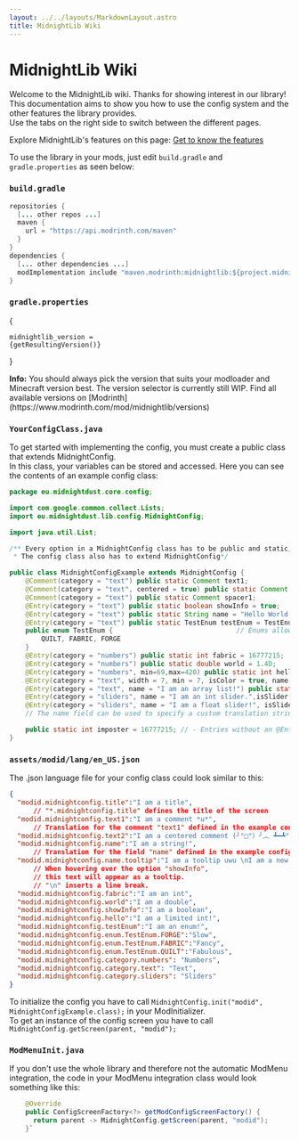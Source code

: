 ```yaml
---
layout: ../../layouts/MarkdownLayout.astro
title: MidnightLib Wiki
---
```



# MidnightLib Wiki

Welcome to the MidnightLib wiki. Thanks for showing interest in our library!  
This documentation aims to show you how to use the config system and the other features the library provides.  
Use the tabs on the right side to switch between the different pages.

Explore MidnightLib's features on this page:
[Get to know the features](/midnightlib)

To use the library in your mods, just edit `build.gradle` and `gradle.properties` as seen below:
### `build.gradle`
```java
repositories {
  [... other repos ...]
  maven {
    url = "https://api.modrinth.com/maven"
  }
}
dependencies {  
  [... other dependencies ...]  
  modImplementation include "maven.modrinth:midnightlib:${project.midnightlib_version}"  
}
```
### `gradle.properties`
<VersionDropdown></VersionDropdown>
{<pre><code className="language-java">midnightlib_version = {getResultingVersion()}</code></pre>}

<Notification type="info">
  <Icon name="ion:information-circle-outline" />
  <p>
    <strong>Info:</strong> You should always pick the version that suits your modloader and Minecraft version best.  
    The version selector is currently still WIP.  
    Find all available versions on [Modrinth](https://www.modrinth.com/mod/midnightlib/versions)
  </p>
</Notification>  

### `YourConfigClass.java`
To get started with implementing the config, you must create a public class that extends MidnightConfig.  
In this class, your variables can be stored and accessed. Here you can see the contents of an example config class:
```java
package eu.midnightdust.core.config;

import com.google.common.collect.Lists;
import eu.midnightdust.lib.config.MidnightConfig;

import java.util.List;

/** Every option in a MidnightConfig class has to be public and static, so we can access it from other classes.
 * The config class also has to extend MidnightConfig*/

public class MidnightConfigExample extends MidnightConfig {
    @Comment(category = "text") public static Comment text1;                       // Comments are rendered like an option without a button and are excluded from the config file
    @Comment(category = "text", centered = true) public static Comment text2;      // Centered comments are the same as normal ones - just centered!
    @Comment(category = "text") public static Comment spacer1;                     // Comments containing the word "spacer" will just appear as a blank line
    @Entry(category = "text") public static boolean showInfo = true;               // Example for a boolean option
    @Entry(category = "text") public static String name = "Hello World!";          // Example for a string option, which is in a category!
    @Entry(category = "text") public static TestEnum testEnum = TestEnum.FABRIC;   // Example for an enum option
    public enum TestEnum {                               // Enums allow the user to cycle through predefined options
        QUILT, FABRIC, FORGE
    }
    @Entry(category = "numbers") public static int fabric = 16777215;                 // Example for an int option
    @Entry(category = "numbers") public static double world = 1.4D;                   // Example for a double option
    @Entry(category = "numbers", min=69,max=420) public static int hello = 420;   // - The entered number has to be larger than 69 and smaller than 420
    @Entry(category = "text", width = 7, min = 7, isColor = true, name = "I am a color!") public static String titleColor = "#ffffff"; // The isColor property adds a preview box for a hexadecimal color
    @Entry(category = "text", name = "I am an array list!") public static List<String> arrayList = Lists.newArrayList("String1", "String2"); // Array String Lists are also supported
    @Entry(category = "sliders", name = "I am an int slider.",isSlider = true, min = 0, max = 100) public static int intSlider = 35; // Int fields can also be displayed as a Slider
    @Entry(category = "sliders", name = "I am a float slider!", isSlider = true, min = 0f, max = 1f, precision = 1000) public static float floatSlider = 0.24f; // And so can floats! Precision defines the amount of decimal places
    // The name field can be used to specify a custom translation string or plain text

    public static int imposter = 16777215; // - Entries without an @Entry or @Comment annotation are ignored
}
```
### `assets/modid/lang/`**`en_US.json`**
The .json language file for your config class could look similar to this:
```json
{
  "modid.midnightconfig.title":"I am a title",
      // "*.midnightconfig.title" defines the title of the screen
  "modid.midnightconfig.text1":"I am a comment *u*",
      // Translation for the comment "text1" defined in the example config
  "modid.midnightconfig.text2":"I am a centered comment (╯°□°）╯︵ ┻━┻",
  "modid.midnightconfig.name":"I am a string!",
      // Translation for the field "name" defined in the example config
  "modid.midnightconfig.name.tooltip":"I am a tooltip uwu \nI am a new line",
      // When hovering over the option "showInfo",
      // this text will appear as a tooltip.
      // "\n" inserts a line break.
  "modid.midnightconfig.fabric":"I am an int",
  "modid.midnightconfig.world":"I am a double",
  "modid.midnightconfig.showInfo":"I am a boolean",
  "modid.midnightconfig.hello":"I am a limited int!",
  "modid.midnightconfig.testEnum":"I am an enum!",
  "modid.midnightconfig.enum.TestEnum.FORGE":"Slow",
  "modid.midnightconfig.enum.TestEnum.FABRIC":"Fancy",
  "modid.midnightconfig.enum.TestEnum.QUILT":"Fabulous",
  "modid.midnightconfig.category.numbers": "Numbers",
  "modid.midnightconfig.category.text": "Text",
  "modid.midnightconfig.category.sliders": "Sliders"
}
```
    
To initialize the config you have to call `MidnightConfig.init("modid", MidnightConfigExample.class);` in your ModInitializer.  
To get an instance of the config screen you have to call `MidnightConfig.getScreen(parent, "modid");`

### `ModMenuInit.java`
If you don't use the whole library and therefore not the automatic ModMenu integration, the code in your ModMenu integration class would look something like this:
```java 
    @Override
    public ConfigScreenFactory<?> getModConfigScreenFactory() {
      return parent -> MidnightConfig.getScreen(parent, "modid");
    }`
```

<script>
        
        document.addEventListener('alpine:init', () => {
            //Alpine.data('versionSelection', () => ({
            //}))
        })
</script>